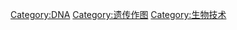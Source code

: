 {{Catmore}}

[[Category:DNA|Category:DNA]]
[[Category:遗传作图|Category:遗传作图]]
[[Category:生物技术|Category:生物技术]]